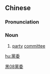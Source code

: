 {{also|党委}}
==Chinese==
{{zh-forms|s=党委}}

===Pronunciation===
{{zh-pron
|m=dǎngwěi
|c=dong2 wai2
|mn=qz,xm,zz:tóng-úi
|cat=n
}}

===Noun===
{{zh-noun}}

# [[party]] [[committee]]

[[Category:Intermediate Mandarin|黑08黨委]]

[[hu:黨委]]